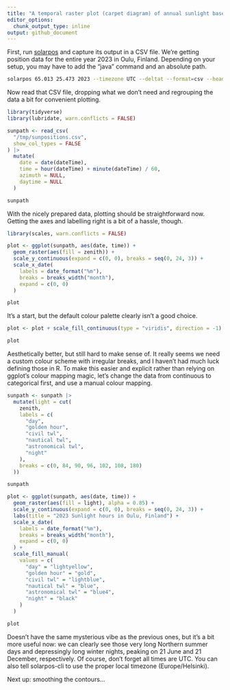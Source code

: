 ```yaml
---
title: "A temporal raster plot (carpet diagram) of annual sunlight based on solarpos data"
editor_options: 
  chunk_output_type: inline
output: github_document
---
```


First, run [solarpos](https://github.com/klausbrunner/solarpos) and capture its output in a CSV file. We're getting position data for the entire year 2023 in Oulu, Finland. Depending on your setup, you may have to add the "java" command and an absolute path.


```zsh
solarpos 65.013 25.473 2023 --timezone UTC --deltat --format=csv --headers position --step=180 > /tmp/sunpositions.csv
```

Now read that CSV file, dropping what we don't need and regrouping the data a bit for convenient plotting.

```r
library(tidyverse)
library(lubridate, warn.conflicts = FALSE)

sunpath <- read_csv(
  "/tmp/sunpositions.csv",
  show_col_types = FALSE
) |>
  mutate(
    date = date(dateTime),
    time = hour(dateTime) + minute(dateTime) / 60,
    azimuth = NULL,
    daytime = NULL
  )

sunpath
```

With the nicely prepared data, plotting should be straightforward now. Getting the axes and labelling right is a bit of a hassle, though.

```r
library(scales, warn.conflicts = FALSE)

plot <- ggplot(sunpath, aes(date, time)) +
  geom_raster(aes(fill = zenith)) +
  scale_y_continuous(expand = c(0, 0), breaks = seq(0, 24, 3)) +
  scale_x_date(
    labels = date_format("%m"),
    breaks = breaks_width("month"),
    expand = c(0, 0)
  )

plot
```

It's a start, but the default colour palette clearly isn't a good choice.

```r
plot <- plot + scale_fill_continuous(type = "viridis", direction = -1)

plot
```

Aesthetically better, but still hard to make sense of. It really seems we need a custom colour scheme with irregular breaks, and I haven't had much luck defining those in R. To make this easier and explicit rather than relying on ggplot's colour mapping magic, let's change the data from continuous to categorical first, and use a manual colour mapping.


```r
sunpath <- sunpath |>
  mutate(light = cut(
    zenith,
    labels = c(
      "day",
      "golden hour",
      "civil twl",
      "nautical twl",
      "astronomical twl",
      "night"
    ),
    breaks = c(0, 84, 90, 96, 102, 108, 180)
  ))

sunpath

plot <- ggplot(sunpath, aes(date, time)) +
  geom_raster(aes(fill = light), alpha = 0.85) +
  scale_y_continuous(expand = c(0, 0), breaks = seq(0, 24, 3)) +
  labs(title = "2023 Sunlight hours in Oulu, Finland") +
  scale_x_date(
    labels = date_format("%m"),
    breaks = breaks_width("month"),
    expand = c(0, 0)
  ) +
  scale_fill_manual(
    values = c(
      "day" = "lightyellow",
      "golden hour" = "gold",
      "civil twl" = "lightblue",
      "nautical twl" = "blue",
      "astronomical twl" = "blue4",
      "night" = "black"
    )
  )

plot

```

Doesn't have the same mysterious vibe as the previous ones, but it's a bit more useful now: we can clearly see those very long Northern summer days and depressingly long winter nights, peaking on 21 June and 21 December, respectively. Of course, don't forget all times are UTC. You can also tell solarpos-cli to use the proper local timezone (Europe/Helsinki).

Next up: smoothing the contours...